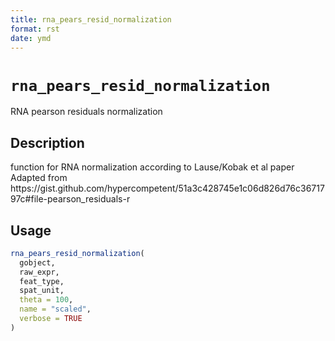 ```yaml
--- 
title: rna_pears_resid_normalization 
format: rst 
date: ymd 
--- 
```

# `rna_pears_resid_normalization`

RNA pearson residuals normalization


## Description

function for RNA normalization according to Lause/Kobak et al paper
 Adapted from https://gist.github.com/hypercompetent/51a3c428745e1c06d826d76c3671797c#file-pearson_residuals-r


## Usage

```r
rna_pears_resid_normalization(
  gobject,
  raw_expr,
  feat_type,
  spat_unit,
  theta = 100,
  name = "scaled",
  verbose = TRUE
)
```


